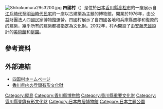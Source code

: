 {{unreferenced|time=2017-03-22T11:27:44+00:00}}
[[File:Shikokumura29s3200.jpg|thumb]]
'''四國村'''（{{lang-ja|しこくむら}}）是位於[[日本|日本]][[香川縣|香川縣]][[高松市|高松市]]的一座展示自[[江戶時代|江戶時代]]至[[明治|明治時代]][[民宅|民宅]]的一座以古建築為主題的博物館，開業於1976年，由公益財團法人四國民家博物館運營。四國村展示了自四國各地和兵庫縣遷移和復原的的建築，幾乎所有的建築都被指定為文化財。2002年，村內開設了由[[安藤忠雄|安藤忠雄]]設計的[[美術館|美術館]]和[[庭園|庭園]]。
== 參考資料 ==
{{Reflist}}
==外部連結==
{{Commons|Category:Shikokumura}}
* [http://www.shikokumura.or.jp/ 四国村ホームページ]{{Wayback|url=http://www.shikokumura.or.jp/ |date=20151208223013 }}
*[http://www.pref.kagawa.lg.jp/kenkyoui/bunka/dosuru/5-6bunkazaiitiran/tourokuyuukeibunkazai.htm 香川県内の登録有形文化財]{{dead link|date=2017年12月 |bot=InternetArchiveBot |fix-attempted=yes }}
{{Coord|34|20|38.3|N|134|6|21.0|E|scale:20000_region:JP-37_type:landmark|display=title|name=四國村}}
{{日本主題公園}}
[[Category:屋島|Category:屋島]]
[[Category:香川縣博物館|Category:香川縣博物館]]
[[Category:香川縣重要文化財|Category:香川縣重要文化財]]
[[Category:香川縣登錄有形文化財|Category:香川縣登錄有形文化財]]
[[Category:日本故居博物館|Category:日本故居博物館]]
[[Category:日本主題公園|Category:日本主題公園]]